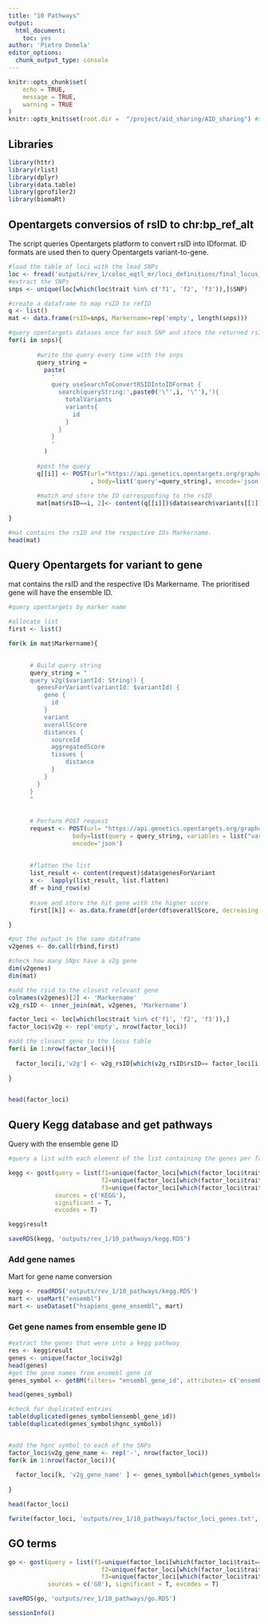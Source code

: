 ```yaml
---
title: "10 Pathways"
output: 
  html_document: 
    toc: yes
author: 'Pietro Demela'
editor_options: 
  chunk_output_type: console
---
```


```r
knitr::opts_chunk$set(
	echo = TRUE,
	message = TRUE,
	warning = TRUE
)
knitr::opts_knit$set(root.dir =  "/project/aid_sharing/AID_sharing") #set up the project directory
```


## Libraries

```r
library(httr)
library(rlist)
library(dplyr)
library(data.table)
library(gprofiler2)
library(biomaRt)
```

## Opentargets conversios of rsID to chr:bp_ref_alt 

The script queries Opentargets platform to convert rsID into IDformat. ID formats are used then to query Opentargets variant-to-gene.

```r
#load the table of loci with the lead SNPs
loc <- fread('outputs/rev_1/coloc_eqtl_mr/loci_definitions/final_locus_table.tsv', data.table = F)
#extract the SNPs
snps <- unique(loc[which(loc$trait %in% c('f1', 'f2', 'f3')),]$SNP)

#create a dataframe to map rsID to refID
q <- list()
mat <- data.frame(rsID=snps, Markername=rep('empty', length(snps)))

#query opentargets datases once for each SNP and store the returned rsID
for(i in snps){ 
  
        #write the query every time with the snps
        query_string = 
          paste(
            '
            query useSearchToConvertRSIDIntoIDFormat {
              search(queryString:',paste0('\"',i, '\"'),'){
                totalVariants
                variants{
                  id
                }
              }
            }
            '
          )
        
        #post the query 
        q[[i]] <- POST(url="https://api.genetics.opentargets.org/graphql"
                       , body=list('query'=query_string), encode='json')
        
        #match and store the ID corresponfing to the rsID
        mat[mat$rsID==i, 2]<- content(q[[i]])$data$search$variants[[1]]$id
  
}

#mat contains the rsID and the respective IDs Markername.
head(mat)
```

## Query Opentargets for variant to gene

mat contains the rsID and the respective IDs Markername. The prioritised gene will have the ensemble ID.

```r
#query opentargets by marker name

#allocate list
first <- list()

for(k in mat$Markername){

     
      # Build query string
      query_string = "
      query v2g($variantId: String!) {
        genesForVariant(variantId: $variantId) {
          gene {
            id
          }
          variant
          overallScore
          distances {
            sourceId
            aggregatedScore
            tissues {
            	distance
            }
          }
        }
      }
      "
      
    
      # Perform POST request
      request <- POST(url= "https://api.genetics.opentargets.org/graphql", 
                  body=list(query = query_string, variables = list("variantId" = k)),
                  encode='json')
     
      
      #flatten the list
      list_result <- content(request)$data$genesForVariant
      x <-  lapply(list_result, list.flatten)
      df = bind_rows(x)
      
      #save and store the hit gene with the higher score
      first[[k]] <- as.data.frame(df[order(df$overallScore, decreasing = T),][1, c('gene.id', 'variant' ,'overallScore')])

}

#put the output in the same dataframe
v2genes <- do.call(rbind,first)

#check how many SNps have a v2g gene
dim(v2genes)
dim(mat)

#add the rsid to the closest relevant gene
colnames(v2genes)[2] <- 'Markername'
v2g_rsID <- inner_join(mat, v2genes, 'Markername')

factor_loci <- loc[which(loc$trait %in% c('f1', 'f2', 'f3')),]
factor_loci$v2g <- rep('empty', nrow(factor_loci))

#add the closest gene to the locus table
for(i in 1:nrow(factor_loci)){
  
  factor_loci[i,'v2g'] <- v2g_rsID[which(v2g_rsID$rsID== factor_loci[i,]$SNP),]$gene.id 
  
}


head(factor_loci)

```


## Query Kegg database and get pathways

Query with the ensemble gene ID

```r
#query a list with each element of the list containing the genes per factor.

kegg <- gost(query = list(f1=unique(factor_loci[which(factor_loci$trait=='f1'),]$v2g), 
                          f2=unique(factor_loci[which(factor_loci$trait=='f2'),]$v2g), 
                          f3=unique(factor_loci[which(factor_loci$trait=='f3'),]$v2g)),
             sources = c('KEGG'), 
             significant = T, 
             evcodes = T)

kegg$result

saveRDS(kegg, 'outputs/rev_1/10_pathways/kegg.RDS')

```

### Add gene names
Mart for gene name conversion
```r
kegg <- readRDS('outputs/rev_1/10_pathways/kegg.RDS')
mart <- useMart("ensembl")
mart <- useDataset("hsapiens_gene_ensembl", mart)
```

### Get gene names from ensemble gene ID

```r
#extract the genes that were into a kegg pathway
res <- kegg$result
genes <- unique(factor_loci$v2g)
head(genes)
#get the gene names from ensmebl gene id 
genes_symbol <- getBM(filters= "ensembl_gene_id", attributes= c('ensembl_gene_id', 'hgnc_symbol'),values=  genes,mart=mart )

head(genes_symbol)

#check for duplicated entries
table(duplicated(genes_symbol$ensembl_gene_id))
table(duplicated(genes_symbol$hgnc_symbol))


#add the hgnc symbol to each of the SNPs
factor_loci$v2g_gene_name <- rep('-', nrow(factor_loci))
for(k in 1:nrow(factor_loci)){
  
  factor_loci[k, 'v2g_gene_name' ] <- genes_symbol[which(genes_symbol$ensembl_gene_id==factor_loci[k, 'v2g' ]),'hgnc_symbol']
  
}

head(factor_loci)

fwrite(factor_loci, 'outputs/rev_1/10_pathways/factor_loci_genes.txt', quote = F, sep='\t', col.names = T)
```

## GO terms

```r
go <- gost(query = list(f1=unique(factor_loci[which(factor_loci$trait=='f1'),]$v2g), 
                          f2=unique(factor_loci[which(factor_loci$trait=='f2'),]$v2g), 
                          f3=unique(factor_loci[which(factor_loci$trait=='f3'),]$v2g)),
           sources = c('GO'), significant = T, evcodes = T)

saveRDS(go, 'outputs/rev_1/10_pathways/go.RDS')
```


```r
sessionInfo()
```
































